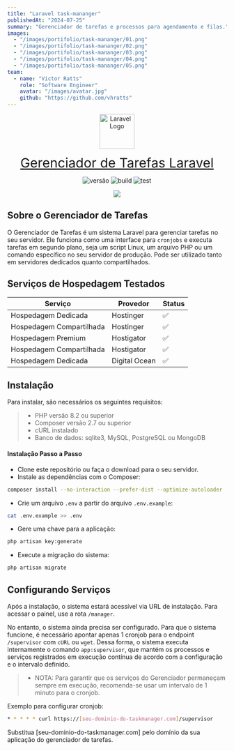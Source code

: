 ```yaml
---
title: "Laravel task-mananger"
publishedAt: "2024-07-25"
summary: "Gerenciador de tarefas e processos para agendamento e filas."
images:
  - "/images/portifolio/task-mananger/01.png"
  - "/images/portifolio/task-mananger/02.png"
  - "/images/portifolio/task-mananger/03.png"
  - "/images/portifolio/task-mananger/04.png"
  - "/images/portifolio/task-mananger/05.png"
team:
  - name: "Victor Ratts"
    role: "Software Engineer"
    avatar: "/images/avatar.jpg"
    github: "https://github.com/vhratts"
---
```


<p align="center">
<a href="#" target="_blank" style="display: flex; justify-content: center;">
<img src="https://raw.githubusercontent.com/victorratts13/laravel-task-manager/main/public/app.png" width="400" alt="Laravel Logo" style="width: 80px;" />
</a>
</p>

<p align="center">
<a href="#" style="font-size: 30px;">Gerenciador de Tarefas Laravel</a>
</p>

<p align="center">
<img src="https://img.shields.io/badge/version-1.1.3-cyan" alt="versão" />
<img src="https://img.shields.io/badge/build-pass-red" alt="build" />
<img src="https://img.shields.io/badge/test-pass-green" alt="test" />
</p>

<p align="center">
<img src="public/wallpaper-02.png" />
</p>


## Sobre o Gerenciador de Tarefas

O Gerenciador de Tarefas é um sistema Laravel para gerenciar tarefas no seu servidor. Ele funciona como uma interface para ```cronjobs``` e executa tarefas em segundo plano, seja um script Linux, um arquivo PHP ou um comando específico no seu servidor de produção. Pode ser utilizado tanto em servidores dedicados quanto compartilhados.

## Serviços de Hospedagem Testados

| Serviço | Provedor | Status |
|---------|----------|--------|
| Hospedagem Dedicada | Hostinger | ✅ |
| Hospedagem Compartilhada | Hostinger | ✅ |
| Hospedagem Premium | Hostigator | ✅ |
| Hospedagem Compartilhada | Hostigator | ✅ |
| Hospedagem Dedicada | Digital Ocean | ✅ |

## Instalação

Para instalar, são necessários os seguintes requisitos:

>- PHP versão 8.2 ou superior
>- Composer versão 2.7 ou superior
>- cURL instalado
>- Banco de dados: sqlite3, MySQL, PostgreSQL ou MongoDB

#### Instalação Passo a Passo
* Clone este repositório ou faça o download para o seu servidor.
* Instale as dependências com o Composer:
```sh
composer install --no-interaction --prefer-dist --optimize-autoloader
```
* Crie um arquivo ```.env``` a partir do arquivo ```.env.example```:
```sh
cat .env.example >> .env
```
* Gere uma chave para a aplicação:
```sh
php artisan key:generate
```
* Execute a migração do sistema:
```sh
php artisan migrate
```

## Configurando Serviços

Após a instalação, o sistema estará acessível via URL de instalação.
Para acessar o painel, use a rota ```/manager```.

No entanto, o sistema ainda precisa ser configurado. Para que o sistema funcione, é necessário apontar apenas 1 cronjob para o endpoint ```/supervisor``` com ```cURL``` ou ```wget```. Dessa forma, o sistema executa internamente o comando ```app:supervisor```, que mantém os processos e serviços registrados em execução contínua de acordo com a configuração e o intervalo definido.

>- NOTA: Para garantir que os serviços do Gerenciador permaneçam sempre em execução, recomenda-se usar um intervalo de 1 minuto para o cronjob.

Exemplo para configurar cronjob:
 ```bash
* * * * * curl https://[seu-dominio-do-taskmanager.com]/supervisor
 ```
Substitua [seu-dominio-do-taskmanager.com] pelo domínio da sua aplicação do gerenciador de tarefas.
